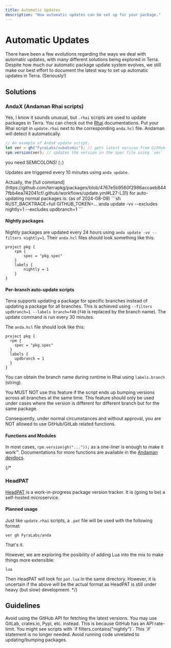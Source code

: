 ```yaml
---
title: Automatic Updates
description: "How automatic updates can be set up for your package."
---
```



# Automatic Updates

There have been a few evolutions regarding the ways we deal with automatic updates, with many different solutions being explored in Terra.
Despite how much our automatic package update system evolves, we still
make our best effort to document the latest way to set up automatic updates in Terra. (Seriously!)

## Solutions

### AndaX (Andaman Rhai scripts)

Yes, I know it sounds unusual, but `.rhai` scripts are used to update packages in Terra. You can check out the [Rhai] documentations.
Put your Rhai script in `update.rhai` next to the corresponding `anda.hcl` file. Andaman will detect it automatically.

```ts
// An example of AndaX update script.
let ver = gh("FyraLabs/subatomic"); // gets latest version from GitHub
rpm.version(ver); // updates the version in the spec file using `ver`
```

<Callout type="warning">you need SEMICOLONS! (`;`)</Callout>

Updates are triggered every 10 minutes using `anda update`.

<Callout emoji="📔">
  Actually, the [full command](https://github.com/terrapkg/packages/blob/4767e5b9560f2986accaeb8447fbb4ea742041cf/.github/workflows/update.yml#L27-L31)
  for auto-updating normal packages is: (as of 2024-08-09)
  ```sh
  RUST_BACKTRACE=full GITHUB_TOKEN=... anda update -vv --excludes nightly=1 --excludes updbranch=1
  ```
</Callout>

#### Nightly packages

Nightly packages are updated every 24 hours using
`anda update -vv --filters nightly=1`. Their `anda.hcl` files should look something like this:

```hcl
project pkg {
	rpm {
		spec = "pkg.spec"
	}
	labels {
		nightly = 1
	}
}
```

#### Per-branch auto-update scripts

Terra supports updating a package for specific branches instead of updating a package for all branches.
This is achieved using `--filters updbranch=1 --labels branch=f40` (`f40` is replaced by the branch name).
The update command is run every 30 minutes.

The `anda.hcl` file should look like this:

```hcl
project pkg {
  rpm {
    spec = "pkg.spec"
  }
  labels {
    updbranch = 1
  }
}
```

You can obtain the branch name during runtime in Rhai using `labels.branch` (string).

<Callout type="error">
  You MUST NOT use this feature if the script ends up bumping versions across all branches at the same time.
  This feature should only be used under cases where the version is different for different branch but for the same package.

  Consequently, under normal circumstances and without approval, you are NOT allowed to use GitHub/GitLab related functions.
</Callout>

#### Functions and Modules

In most cases, `rpm.version(gh("..."));` as a one-liner is enough to make it work™.
Documentations for more functions are available in the [Andaman
devdocs](/andaman/andax#custom-functions).

{/*

### HeadPAT

[HeadPAT] is a work-in-progress package version tracker. It is (going to be) a self-hosted microservice.

#### Planned usage

Just like `update.rhai` scripts, a `.pat` file will be used with the following format:

```
ver gh FyraLabs/anda
```

That's it.

However, we are exploring the posibility of adding Lua into the mix to make things more extensible:

```
lua
```

Then HeadPAT will look for `pat.lua` in the same directory.
However, it is uncertain if the above will be the actual format as HeadPAT is still under heavy (but slow) development.
*/}

## Guidelines

<Callout type="warning">
  Avoid using the <span title="This includes gh() and gh_tag()">GitHub API</span> for fetching the latest versions.
  You may use GitLab, crates.io, Pypi, etc. instead.
  This is because GitHub has an API rate-limit.
</Callout>
<Callout type="info">
  You might see scripts with `if filters.contains("nightly")`. This `if` statement is no longer needed.
</Callout>
<Callout type="warning">Avoid running code unrelated to updating/bumping packages.</Callout>

[rhai]: https://rhai.rs/
[headpat]: https://github.com/terrapkg/headpat
